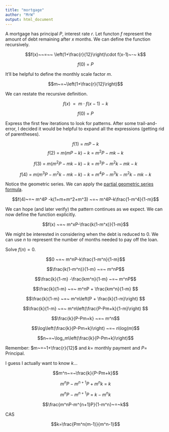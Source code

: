 ```yaml
---
title: "mortgage"
author: "MrW"
output: html_document
---
```


A mortgage has principal $P$, interest rate $r$. Let functon $f$ represent the amount of debt remaining after $x$ months. We can define the function recursively.

$$f(x)~~=~~ \left(1+\frac{r}{12}\right)\cdot f(x-1)~-~ k$$

$$f(0)~=~ P$$

It'll be helpful to define the monthly scale factor $m$.

$$m~=~\left(1+\frac{r}{12}\right)$$


We can restate the recursive definition.

$$f(x)~~=~~ m\cdot f(x-1)~-~ k$$

$$f(0)~=~ P$$

Express the first few iterations to look for patterns. After some trail-and-error, I decided it would be helpful to expand all the expressions (getting rid of parentheses).

$$f(1)~=~mP-k$$
$$f(2)~=~m(mP-k)-k~=~m^2P-mk-k$$

$$f(3)~=~m(m^2P-mk-k)-k~=~m^3P-m^2k-mk-k$$

$$f(4)~=~m(m^3P-m^2k-mk-k)-k~=~m^4P-m^3k-m^2k-mk-k$$

Notice the geometric series. We can apply the [partial geometric series formula](https://chadworley.github.io/a2/u17/slides_sum_geometric/sum_geometric.html).

$$f(4)~=~ m^4P -k(1+m+m^2+m^3) ~=~ m^4P-k\frac{1-m^4}{1-m}$$

We can hope (and later verify) the pattern continues as we expect. We can now define the function explicitly.

$$f(x) ~=~ m^xP-\frac{k(1-m^x)}{1-m}$$

We might be interested in considering when the debt is reduced to 0. We can use $n$ to represent the number of months needed to pay off the loan.

Solve $f(n)=0$.

$$0 ~=~ m^nP-k\frac{1-m^n}{1-m}$$

$$\frac{k(1-m^n)}{1-m} ~=~ m^nP$$

$$\frac{k}{1-m} -\frac{km^n}{1-m} ~=~ m^nP$$

$$\frac{k}{1-m} ~=~ m^nP + \frac{km^n}{1-m} $$


$$\frac{k}{1-m} ~=~ m^n\left(P + \frac{k}{1-m}\right) $$


$$\frac{k}{1-m} ~=~ m^n\left(\frac{P-Pm+k}{1-m}\right) $$


$$\frac{k}{P-Pm+k} ~=~ m^n$$



$$\log\left(\frac{k}{P-Pm+k}\right) ~=~ n\log(m)$$


$$n~=~\log_m\left(\frac{k}{P-Pm+k}\right)$$

Remember: $m~=~1+\frac{r}{12}$ and $k=$ monthly payment and $P=$ Principal.


I guess I actually want to know $k$...

$$m^n~=~\frac{k}{P-Pm+k}$$


$$m^nP-m^{n+1}P+m^nk~=~k$$


$$m^nP-m^{n+1}P~=~k-m^nk$$

$$\frac{m^nP-m^{n+1}P}{1-m^n}~=~k$$

CAS

$$k=\frac{Pm^n(m-1)}{m^n-1}$$
